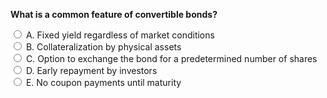 ::: {.question-block}

<form onsubmit="event.preventDefault(); checkAnswer('module6_mcq_q29')" data-correct-answer="C">
<strong style="display: block;">What is a common feature of convertible bonds?</strong>

<label><input type="radio" name="module6_mcq_q29" value="A"> A. Fixed yield regardless of market conditions</label><br>
<label><input type="radio" name="module6_mcq_q29" value="B"> B. Collateralization by physical assets</label><br>
<label><input type="radio" name="module6_mcq_q29" value="C"> C. Option to exchange the bond for a predetermined number of shares</label><br>
<label><input type="radio" name="module6_mcq_q29" value="D"> D. Early repayment by investors</label><br>
<label><input type="radio" name="module6_mcq_q29" value="E"> E. No coupon payments until maturity</label><br>
</form>

<div id="feedback-module6_mcq_q29" class="feedback" data-status="" style="display:none;">
✅ Correct: C. Convertible bonds include an embedded option allowing conversion into equity.
</div>

:::

